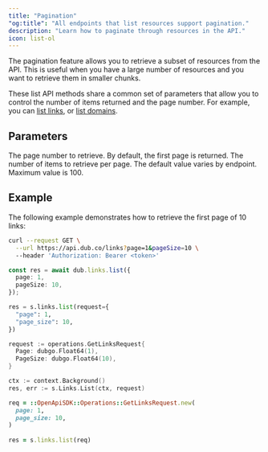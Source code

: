 ```yaml
---
title: "Pagination"
"og:title": "All endpoints that list resources support pagination."
description: "Learn how to paginate through resources in the API."
icon: list-ol
---
```


The pagination feature allows you to retrieve a subset of resources from the API. This is useful when you have a large number of resources and you want to retrieve them in smaller chunks.

These list API methods share a common set of parameters that allow you to control the number of items returned and the page number. For example, you can [list links](/api-reference/endpoint/retrieve-a-list-of-links), or [list domains](/api-reference/endpoint/retrieve-a-list-of-domains).

## Parameters

<ParamField body="page" type="string" default="1">
  The page number to retrieve. By default, the first page is returned.
</ParamField>

<ParamField body="pageSize" type="string">
  The number of items to retrieve per page. The default value varies by
  endpoint. Maximum value is 100.
</ParamField>

## Example

The following example demonstrates how to retrieve the first page of 10 links:

<CodeGroup>

```bash cURL
curl --request GET \
  --url https://api.dub.co/links?page=1&pageSize=10 \
  --header 'Authorization: Bearer <token>'
```

```typescript TypeScript
const res = await dub.links.list({
  page: 1,
  pageSize: 10,
});
```

```python Python
res = s.links.list(request={
  "page": 1,
  "page_size": 10,
})
```

```go Go
request := operations.GetLinksRequest{
  Page: dubgo.Float64(1),
  PageSize: dubgo.Float64(10),
}

ctx := context.Background()
res, err := s.Links.List(ctx, request)
```

```ruby Ruby
req = ::OpenApiSDK::Operations::GetLinksRequest.new(
  page: 1,
  page_size: 10,
)
    
res = s.links.list(req)
```

</CodeGroup>
